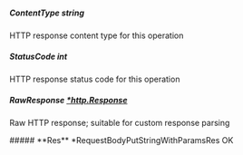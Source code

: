 
##### **ContentType** string
HTTP response content type for this operation

##### **StatusCode** int
HTTP response status code for this operation

##### **RawResponse** [*http.Response](https://pkg.go.dev/net/http#Response)
Raw HTTP response; suitable for custom response parsing

<Collapsible>
    ##### **Res** *RequestBodyPutStringWithParamsRes
    OK
    <Collapsible.Break/>
    <RequestBodyPutStringWithParamsRes/>
</Collapsible>


